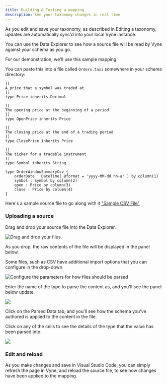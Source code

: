 ```yaml
---
title: Building & Testing a mapping
description: See your taxonomy changes in real time
---
```



As you edit and save your taxonomy, as described in <Link to="../editing-a-taxonomy">Editing a taxonomy</Link>, updates are automatically sync'd into your local Vyne instance.

You can use the Data Explorer to see how a source file will be read by Vyne against your schema as you go.

For our demonstration, we'll use this sample mapping:

You can paste this into a file called `Orders.taxi` somewhere in your schema directory:

```text
[[
A price that a symbol was traded at
]]
type Price inherits Decimal

[[
The opening price at the beginning of a period
]]
type OpenPrice inherits Price

[[
The closing price at the end of a trading period
]]
type ClosePrice inherits Price

[[
The ticker for a tradable instrument
]]
type Symbol inherits String

type OrderWindowSummaryCsv {
    orderDate : DateTime( @format = 'yyyy-MM-dd hh-a' ) by column(1)
    symbol : Symbol by column(2)
    open : Price by column(3)
    close : Price by column(4)
}
```

Here's a sample source file to go along with it <a href="/assets/coinbase_btcusd_single.csv" download>"Sample CSV File"</a>

### Uploading a source

Drag and drop your source file into the Data Explorer.

![Drag and drop your files.](/assets/image%20%2814%29.png)

As you drop, the raw contents of the file will be displayed in the panel below.

Some files, such as CSV have additional import options that you can configure in the drop-down

![Configure the parameters for how files should be parsed](/assets/image.png)

Enter the name of the type to parse the content as, and you'll see the panel below update.

![](/assets/image%20%2833%29.png)

Click on the Parsed Data tab, and you'll see how the schema you've authored is applied to the content in the file.

Click on any of the cells to see the details of the type that the value has been parsed into:

![](/assets/image%20%2839%29.png)

### Edit and reload

As you make changes and save in Visual Studio Code, you can simply refresh the page in Vyne, and reload the source file, to see how changes have been applied to the mapping.

###

